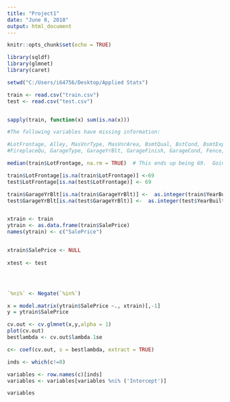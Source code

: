 ```yaml
---
title: "Project1"
date: "June 8, 2018"
output: html_document
---
```


```r
knitr::opts_chunk$set(echo = TRUE)

library(sqldf)
library(glmnet)
library(caret)

setwd("C:/Users/i64756/Desktop/Applied Stats")

train <- read.csv("train.csv")
test <- read.csv("test.csv")


sapply(train, function(x) sum(is.na(x)))

#The following variables have missing information:

#LotFrontage, Alley, MasVnrType, MasVnrArea, BsmtQual, BstCond, BsmtExposure, BsmtFinType1, BsmtFinType2,
#FireplaceQu, GarageType, GarageYrBlt, GarageFinish, GarageCond, Fence, MiscFeature, PoolQC

median(train$LotFrontage, na.rm = TRUE)  # This ends up being 69.  Going to update the NA 

train$LotFrontage[is.na(train$LotFrontage)] <-69
test$LotFrontage[is.na(test$LotFrontage)] <- 69

train$GarageYrBlt[is.na(train$GarageYrBlt)] <-  as.integer(train$YearBuilt)
test$GarageYrBlt[is.na(test$GarageYrBlt)] <-  as.integer(test$YearBuilt)


xtrain <- train
ytrain <- as.data.frame(train$SalePrice)
names(ytrain) <- c("SalePrice")


xtrain$SalePrice <- NULL
  
xtest <- test




`%ni%` <- Negate(`%in%`)

x = model.matrix(ytrain$SalePrice ~., xtrain)[,-1]
y = ytrain$SalePrice

cv.out <- cv.glmnet(x,y,alpha = 1)
plot(cv.out)
bestlambda <- cv.out$lambda.1se

c<- coef(cv.out, s = bestlambda, extract = TRUE)

inds <- which(c!=0)

variables <- row.names(c)[inds]
variables <- variables[variables %ni% ('Intercept')]

variables



```

